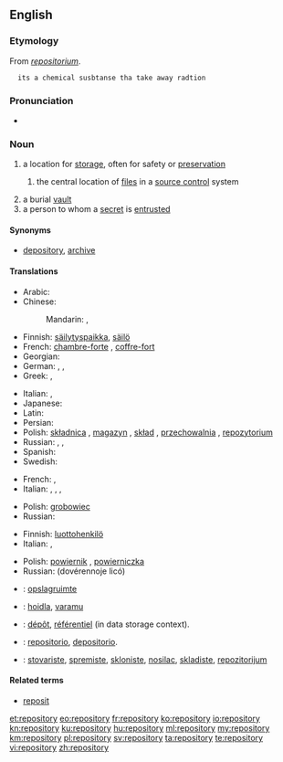 ==English==
{{wikipedia}}

===Etymology===
From {{etyl|LL.|en}} ''[[repositorium]]''.
   its a chemical susbtanse tha take away radtion

===Pronunciation===
* {{audio|en-us-repository.ogg|Audio (US)}}

===Noun===
{{en-noun|repositories}}

# a location for [[storage]], often for safety or [[preservation]]
## {{context|computing|lang=en}} the central location of [[file]]s in a [[source control]] system
# a burial [[vault]]
# a person to whom a [[secret]] is [[entrusted]]

====Synonyms====
* {{sense|location for storage}} [[depository]], [[archive]]

====Translations====
{{trans-top|a location for storage, often for safety or preservation}}
* Arabic: {{t-|ar|مخزن|m|tr=máxzan|sc=Arab}}
* Chinese:
*: Mandarin: {{t|cmn|倉庫|sc=Hani}}, {{t|cmn|仓库|tr=cāngkù|sc=Hani}}
* Finnish: [[säilytyspaikka]], [[säilö]]
* French: [[chambre-forte]] {{g|f}}, [[coffre-fort]] {{g|m}}
* Georgian: {{t-|ka|საცავი|tr=sac'avi|sc=Cyrl}}
* German: {{t+|de|Ablage|f}},  {{t+|de|Depot|n}}, {{t+|de|Archive|n}}
* Greek: {{t+|el|αποθήκη|f|tr=apothíki|sc=Grek}}, {{qualifier|software source}} {{t-|el|αποθετήριο|n|tr=apothetírio|sc=Grek}}
{{trans-mid}}
* Italian: {{t-|it|ripostiglio}},  {{t+|it|ricettacolo}}
* Japanese: {{t+|ja|倉庫|tr=そうこ, sōko|sc=Jpan}}
* Latin: {{t-|la|receptāculum|n}}
* Persian: {{t+|fa|مخزن|tr=maxzan|sc=fa-Arab}}
* Polish: [[składnica]] {{g|f}}, [[magazyn]] {{g|m}}, [[skład]] {{g|m}}, [[przechowalnia]] {{g|f}}, [[repozytorium]] {{g|n}}
* Russian: {{t+|ru|хранилище|n|tr=xranílišče|sc=Cyrl}}, {{t+|ru|склад|m|tr=sklad|sc=Cyrl}}, {{t+|ru|вместилище|n|tr=vmestílišče|sc=Cyrl}}
* Spanish: {{t+|es|repositorio|m}}
* Swedish: {{t+|sv|lager}}
{{trans-bottom}}

{{trans-top|a burial vault}}
* French: {{t+|fr|tombeau|m}}, {{t+|fr|mausolée|m}}
* Italian: {{t+|it|sepolcro}},  {{t+|it|tomba}},  {{t+|it|mausoleo}},  {{t+|it|cripta}}
{{trans-mid}}
* Polish: [[grobowiec]] {{g|m}}
* Russian: {{t+|ru|склеп|m|tr=sklep|sc=Cyrl}}
{{trans-bottom}}

{{trans-top|a person to whom a secret is entrusted}}
* Finnish: [[luottohenkilö]]
* Italian: {{t-|it|depositario}},  {{t-|it|confidente}}
{{trans-mid}}
* Polish: [[powiernik]] {{g|m}}, [[powierniczka]] {{g|f}}
* Russian: {{l|ru|доверенный|доверенное}} {{l|ru|лицо}} (dovérennoje licó) {{g|n}}
{{trans-bottom}}

{{checktrans-top}}
* {{ttbc|nl}}: [[opslagruimte]]
* {{ttbc|et}}: [[hoidla]], [[varamu]]
* {{ttbc|fr}}: [[dépôt]], [[référentiel]] (in data storage context).
{{trans-mid}}
* {{ttbc|es}}: [[repositorio]], [[depositorio]].
* {{ttbc|sh}}: [[stovariste]], [[spremiste]], [[skloniste]], [[nosilac]], [[skladiste]], [[repozitorijum]]
{{trans-bottom}}

====Related terms====
* [[reposit]]

[[et:repository]]
[[eo:repository]]
[[fr:repository]]
[[ko:repository]]
[[io:repository]]
[[kn:repository]]
[[ku:repository]]
[[hu:repository]]
[[ml:repository]]
[[my:repository]]
[[km:repository]]
[[pl:repository]]
[[sv:repository]]
[[ta:repository]]
[[te:repository]]
[[vi:repository]]
[[zh:repository]]